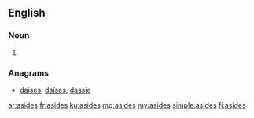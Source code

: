 ==English==

===Noun===
{{head|en|plural}}

# {{plural of|aside|lang=en}}

===Anagrams===
* [[daises#English|daises]], [[daïses#English|daïses]], [[dassie#English|dassie]]

[[ar:asides]]
[[fr:asides]]
[[ku:asides]]
[[mg:asides]]
[[my:asides]]
[[simple:asides]]
[[fi:asides]]